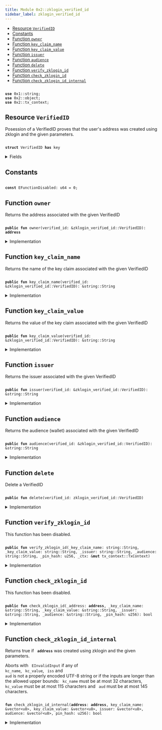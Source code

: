 ```yaml
---
title: Module 0x2::zklogin_verified_id
sidebar_label: zklogin_verified_id
---
```


<Link id="0x2_zklogin_verified_id"/>


-  [Resource `VerifiedID`](#0x2_zklogin_verified_id_VerifiedID)
-  [Constants](#@Constants_0)
-  [Function `owner`](#0x2_zklogin_verified_id_owner)
-  [Function `key_claim_name`](#0x2_zklogin_verified_id_key_claim_name)
-  [Function `key_claim_value`](#0x2_zklogin_verified_id_key_claim_value)
-  [Function `issuer`](#0x2_zklogin_verified_id_issuer)
-  [Function `audience`](#0x2_zklogin_verified_id_audience)
-  [Function `delete`](#0x2_zklogin_verified_id_delete)
-  [Function `verify_zklogin_id`](#0x2_zklogin_verified_id_verify_zklogin_id)
-  [Function `check_zklogin_id`](#0x2_zklogin_verified_id_check_zklogin_id)
-  [Function `check_zklogin_id_internal`](#0x2_zklogin_verified_id_check_zklogin_id_internal)


<pre><code>
<b>use</b> <Link to="../move-stdlib/string#0x1_string">0x1::string</Link>;
<b>use</b> <Link to="object#0x2_object">0x2::object</Link>;
<b>use</b> <Link to="tx_context#0x2_tx_context">0x2::tx_context</Link>;
</code></pre>



<Link id="0x2_zklogin_verified_id_VerifiedID"></Link>

## Resource `VerifiedID`

Posession of a VerifiedID proves that the user's address was created using zklogin and the given parameters.


<pre><code>
<b>struct</b> <Link to="zklogin_verified_id#0x2_zklogin_verified_id_VerifiedID">VerifiedID</Link> <b>has</b> key
</code></pre>



<details>
<summary>Fields</summary>


<dl>
<dt>
<code>
id: <Link to="object#0x2_object_UID">object::UID</Link></code>
</dt>
<dd>
 The ID of this VerifiedID
</dd>
<dt>
<code>
owner: <b>address</b></code>
</dt>
<dd>
 The address this VerifiedID is associated with
</dd>
<dt>
<code>
key_claim_name: <Link to="../move-stdlib/string#0x1_string_String">string::String</Link></code>
</dt>
<dd>
 The name of the key claim
</dd>
<dt>
<code>
key_claim_value: <Link to="../move-stdlib/string#0x1_string_String">string::String</Link></code>
</dt>
<dd>
 The value of the key claim
</dd>
<dt>
<code>
issuer: <Link to="../move-stdlib/string#0x1_string_String">string::String</Link></code>
</dt>
<dd>
 The issuer
</dd>
<dt>
<code>
audience: <Link to="../move-stdlib/string#0x1_string_String">string::String</Link></code>
</dt>
<dd>
 The audience (wallet)
</dd>
</dl>


</details>

<Link id="@Constants_0"></Link>

## Constants


<Link id="0x2_zklogin_verified_id_EFunctionDisabled"></Link>



<pre><code>
<b>const</b> <Link to="zklogin_verified_id#0x2_zklogin_verified_id_EFunctionDisabled">EFunctionDisabled</Link>: u64 = 0;
</code></pre>



<Link id="0x2_zklogin_verified_id_owner"></Link>

## Function `owner`

Returns the address associated with the given VerifiedID


<pre><code>
<b>public</b> <b>fun</b> <Link to="zklogin_verified_id#0x2_zklogin_verified_id_owner">owner</Link>(verified_id: &<Link to="zklogin_verified_id#0x2_zklogin_verified_id_VerifiedID">zklogin_verified_id::VerifiedID</Link>): <b>address</b>
</code></pre>



<details>
<summary>Implementation</summary>


<pre><code>
<b>public</b> <b>fun</b> <Link to="zklogin_verified_id#0x2_zklogin_verified_id_owner">owner</Link>(verified_id: &<Link to="zklogin_verified_id#0x2_zklogin_verified_id_VerifiedID">VerifiedID</Link>): <b>address</b> \{
    verified_id.owner
}
</code></pre>



</details>

<Link id="0x2_zklogin_verified_id_key_claim_name"></Link>

## Function `key_claim_name`

Returns the name of the key claim associated with the given VerifiedID


<pre><code>
<b>public</b> <b>fun</b> <Link to="zklogin_verified_id#0x2_zklogin_verified_id_key_claim_name">key_claim_name</Link>(verified_id: &<Link to="zklogin_verified_id#0x2_zklogin_verified_id_VerifiedID">zklogin_verified_id::VerifiedID</Link>): &<Link to="../move-stdlib/string#0x1_string_String">string::String</Link>
</code></pre>



<details>
<summary>Implementation</summary>


<pre><code>
<b>public</b> <b>fun</b> <Link to="zklogin_verified_id#0x2_zklogin_verified_id_key_claim_name">key_claim_name</Link>(verified_id: &<Link to="zklogin_verified_id#0x2_zklogin_verified_id_VerifiedID">VerifiedID</Link>): &String \{
    &verified_id.key_claim_name
}
</code></pre>



</details>

<Link id="0x2_zklogin_verified_id_key_claim_value"></Link>

## Function `key_claim_value`

Returns the value of the key claim associated with the given VerifiedID


<pre><code>
<b>public</b> <b>fun</b> <Link to="zklogin_verified_id#0x2_zklogin_verified_id_key_claim_value">key_claim_value</Link>(verified_id: &<Link to="zklogin_verified_id#0x2_zklogin_verified_id_VerifiedID">zklogin_verified_id::VerifiedID</Link>): &<Link to="../move-stdlib/string#0x1_string_String">string::String</Link>
</code></pre>



<details>
<summary>Implementation</summary>


<pre><code>
<b>public</b> <b>fun</b> <Link to="zklogin_verified_id#0x2_zklogin_verified_id_key_claim_value">key_claim_value</Link>(verified_id: &<Link to="zklogin_verified_id#0x2_zklogin_verified_id_VerifiedID">VerifiedID</Link>): &String \{
    &verified_id.key_claim_value
}
</code></pre>



</details>

<Link id="0x2_zklogin_verified_id_issuer"></Link>

## Function `issuer`

Returns the issuer associated with the given VerifiedID


<pre><code>
<b>public</b> <b>fun</b> <Link to="zklogin_verified_id#0x2_zklogin_verified_id_issuer">issuer</Link>(verified_id: &<Link to="zklogin_verified_id#0x2_zklogin_verified_id_VerifiedID">zklogin_verified_id::VerifiedID</Link>): &<Link to="../move-stdlib/string#0x1_string_String">string::String</Link>
</code></pre>



<details>
<summary>Implementation</summary>


<pre><code>
<b>public</b> <b>fun</b> <Link to="zklogin_verified_id#0x2_zklogin_verified_id_issuer">issuer</Link>(verified_id: &<Link to="zklogin_verified_id#0x2_zklogin_verified_id_VerifiedID">VerifiedID</Link>): &String \{
    &verified_id.issuer
}
</code></pre>



</details>

<Link id="0x2_zklogin_verified_id_audience"></Link>

## Function `audience`

Returns the audience (wallet) associated with the given VerifiedID


<pre><code>
<b>public</b> <b>fun</b> <Link to="zklogin_verified_id#0x2_zklogin_verified_id_audience">audience</Link>(verified_id: &<Link to="zklogin_verified_id#0x2_zklogin_verified_id_VerifiedID">zklogin_verified_id::VerifiedID</Link>): &<Link to="../move-stdlib/string#0x1_string_String">string::String</Link>
</code></pre>



<details>
<summary>Implementation</summary>


<pre><code>
<b>public</b> <b>fun</b> <Link to="zklogin_verified_id#0x2_zklogin_verified_id_audience">audience</Link>(verified_id: &<Link to="zklogin_verified_id#0x2_zklogin_verified_id_VerifiedID">VerifiedID</Link>): &String \{
    &verified_id.audience
}
</code></pre>



</details>

<Link id="0x2_zklogin_verified_id_delete"></Link>

## Function `delete`

Delete a VerifiedID


<pre><code>
<b>public</b> <b>fun</b> <Link to="zklogin_verified_id#0x2_zklogin_verified_id_delete">delete</Link>(verified_id: <Link to="zklogin_verified_id#0x2_zklogin_verified_id_VerifiedID">zklogin_verified_id::VerifiedID</Link>)
</code></pre>



<details>
<summary>Implementation</summary>


<pre><code>
<b>public</b> <b>fun</b> <Link to="zklogin_verified_id#0x2_zklogin_verified_id_delete">delete</Link>(verified_id: <Link to="zklogin_verified_id#0x2_zklogin_verified_id_VerifiedID">VerifiedID</Link>) \{
    <b>let</b> <Link to="zklogin_verified_id#0x2_zklogin_verified_id_VerifiedID">VerifiedID</Link> \{ id, owner: _, key_claim_name: _, key_claim_value: _, issuer: _, audience: _ } = verified_id;
    id.<Link to="zklogin_verified_id#0x2_zklogin_verified_id_delete">delete</Link>();
}
</code></pre>



</details>

<Link id="0x2_zklogin_verified_id_verify_zklogin_id"></Link>

## Function `verify_zklogin_id`

This function has been disabled.


<pre><code>
<b>public</b> <b>fun</b> <Link to="zklogin_verified_id#0x2_zklogin_verified_id_verify_zklogin_id">verify_zklogin_id</Link>(_key_claim_name: <Link to="../move-stdlib/string#0x1_string_String">string::String</Link>, _key_claim_value: <Link to="../move-stdlib/string#0x1_string_String">string::String</Link>, _issuer: <Link to="../move-stdlib/string#0x1_string_String">string::String</Link>, _audience: <Link to="../move-stdlib/string#0x1_string_String">string::String</Link>, _pin_hash: u256, _ctx: &<b>mut</b> <Link to="tx_context#0x2_tx_context_TxContext">tx_context::TxContext</Link>)
</code></pre>



<details>
<summary>Implementation</summary>


<pre><code>
<b>public</b> <b>fun</b> <Link to="zklogin_verified_id#0x2_zklogin_verified_id_verify_zklogin_id">verify_zklogin_id</Link>(
    _key_claim_name: String,
    _key_claim_value: String,
    _issuer: String,
    _audience: String,
    _pin_hash: u256,
    _ctx: &<b>mut</b> TxContext,
) \{
    <b>assert</b>!(<b>false</b>, <Link to="zklogin_verified_id#0x2_zklogin_verified_id_EFunctionDisabled">EFunctionDisabled</Link>);
}
</code></pre>



</details>

<Link id="0x2_zklogin_verified_id_check_zklogin_id"></Link>

## Function `check_zklogin_id`

This function has been disabled.


<pre><code>
<b>public</b> <b>fun</b> <Link to="zklogin_verified_id#0x2_zklogin_verified_id_check_zklogin_id">check_zklogin_id</Link>(_address: <b>address</b>, _key_claim_name: &<Link to="../move-stdlib/string#0x1_string_String">string::String</Link>, _key_claim_value: &<Link to="../move-stdlib/string#0x1_string_String">string::String</Link>, _issuer: &<Link to="../move-stdlib/string#0x1_string_String">string::String</Link>, _audience: &<Link to="../move-stdlib/string#0x1_string_String">string::String</Link>, _pin_hash: u256): bool
</code></pre>



<details>
<summary>Implementation</summary>


<pre><code>
<b>public</b> <b>fun</b> <Link to="zklogin_verified_id#0x2_zklogin_verified_id_check_zklogin_id">check_zklogin_id</Link>(
    _address: <b>address</b>,
    _key_claim_name: &String,
    _key_claim_value: &String,
    _issuer: &String,
    _audience: &String,
    _pin_hash: u256
): bool \{
    <b>assert</b>!(<b>false</b>, <Link to="zklogin_verified_id#0x2_zklogin_verified_id_EFunctionDisabled">EFunctionDisabled</Link>);
    <b>false</b>
}
</code></pre>



</details>

<Link id="0x2_zklogin_verified_id_check_zklogin_id_internal"></Link>

## Function `check_zklogin_id_internal`

Returns true if <code>
<b>address</b></code> was created using zklogin and the given parameters.

Aborts with <code>
EInvalidInput</code> if any of <code>
kc_name</code>, <code>
kc_value</code>, <code>
iss</code> and <code>
aud</code> is not a properly encoded UTF-8
string or if the inputs are longer than the allowed upper bounds: <code>
kc_name</code> must be at most 32 characters,
<code>
kc_value</code> must be at most 115 characters and <code>
aud</code> must be at most 145 characters.


<pre><code>
<b>fun</b> <Link to="zklogin_verified_id#0x2_zklogin_verified_id_check_zklogin_id_internal">check_zklogin_id_internal</Link>(<b>address</b>: <b>address</b>, key_claim_name: &<Link to="../move-stdlib/vector#0x1_vector">vector</Link>&lt;u8&gt;, key_claim_value: &<Link to="../move-stdlib/vector#0x1_vector">vector</Link>&lt;u8&gt;, issuer: &<Link to="../move-stdlib/vector#0x1_vector">vector</Link>&lt;u8&gt;, audience: &<Link to="../move-stdlib/vector#0x1_vector">vector</Link>&lt;u8&gt;, pin_hash: u256): bool
</code></pre>



<details>
<summary>Implementation</summary>


<pre><code>
<b>native</b> <b>fun</b> <Link to="zklogin_verified_id#0x2_zklogin_verified_id_check_zklogin_id_internal">check_zklogin_id_internal</Link>(
    <b>address</b>: <b>address</b>,
    key_claim_name: &<Link to="../move-stdlib/vector#0x1_vector">vector</Link>&lt;u8&gt;,
    key_claim_value: &<Link to="../move-stdlib/vector#0x1_vector">vector</Link>&lt;u8&gt;,
    issuer: &<Link to="../move-stdlib/vector#0x1_vector">vector</Link>&lt;u8&gt;,
    audience: &<Link to="../move-stdlib/vector#0x1_vector">vector</Link>&lt;u8&gt;,
    pin_hash: u256
): bool;
</code></pre>



</details>
